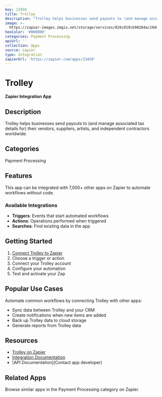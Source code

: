 ```yaml
---
key: 13450
title: Trolley
description: "Trolley helps businesses send payouts to (and manage associated tax details for) their vendors,\r\nsuppliers, artists, and independent contractors worldwide."
image: >-
  https://zapier-images.imgix.net/storage/services/826c019cb98284ac19dd31a71f3582f4.png?auto=format%2Ccompress&ixlib=python-3.0.0&q=50
hexColor: '#000000'
categories: Payment Processing
apiUrl: ''
collection: Apps
source: zapier
type: Integration
zapierUrl: 'https://zapier.com/apps/13450'
---
```

# Trolley

**Zapier Integration App**

## Description

Trolley helps businesses send payouts to (and manage associated tax details for) their vendors,
suppliers, artists, and independent contractors worldwide.

## Categories

Payment Processing

## Features

This app can be integrated with 7,000+ other apps on Zapier to automate workflows without code.

### Available Integrations

- **Triggers**: Events that start automated workflows
- **Actions**: Operations performed when triggered
- **Searches**: Find existing data in the app

## Getting Started

1. [Connect Trolley to Zapier](https://zapier.com/apps/13450)
2. Choose a trigger or action
3. Connect your Trolley account
4. Configure your automation
5. Test and activate your Zap

## Popular Use Cases

Automate common workflows by connecting Trolley with other apps:

- Sync data between Trolley and your CRM
- Create notifications when new items are added
- Back up Trolley data to cloud storage
- Generate reports from Trolley data

## Resources

- [Trolley on Zapier](https://zapier.com/apps/13450)
- [Integration Documentation](https://zapier.com/apps/13450/integrations)
- [API Documentation](Contact app developer)

## Related Apps

Browse similar apps in the Payment Processing category on Zapier.
